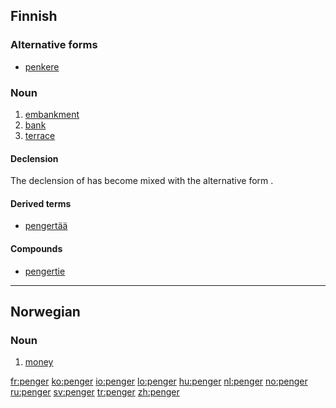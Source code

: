 ==Finnish==

===Alternative forms===
* [[penkere]]

===Noun===
{{infl|fi|noun}}

# [[embankment]]
# [[bank]]
# [[terrace]]

====Declension====
The declension of {{term||penger}} has become mixed with the alternative form {{term|penkere}}.
{{fi-decl-sisar|type=askel|pe|ng|nk|er|ä}}
{{fi-decl-hame|type=askel|penker|||ä|nom_sg=penger}}

====Derived terms====
* [[pengertää]]

====Compounds====
* [[pengertie]]

----

==Norwegian==

===Noun===
{{infl|no|noun|g=p}}

# [[money]]

[[fr:penger]]
[[ko:penger]]
[[io:penger]]
[[lo:penger]]
[[hu:penger]]
[[nl:penger]]
[[no:penger]]
[[ru:penger]]
[[sv:penger]]
[[tr:penger]]
[[zh:penger]]